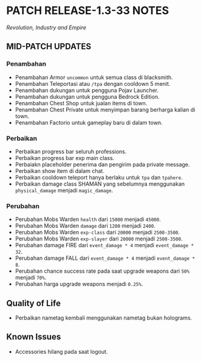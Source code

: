 # PATCH RELEASE-1.3-33 NOTES

_Revolution, Industry and Empire_

## MID-PATCH UPDATES

### Penambahan

- Penambahan Armor `uncommon` untuk semua class di blacksmith.
- Penambahan Teleportasi atau `/tpa` dengan cooldown 5 menit.
- Penambahan dukungan untuk pengguna Pojav Launcher.
- Penambahan dukungan untuk pengguna Bedrock Edition.
- Penambahan Chest Shop untuk jualan items di town.
- Penambahan Chest Private untuk menyimpan barang berharga kalian di town.
- Penambahan Factorio untuk gameplay baru di dalam town.

### Perbaikan

- Perbaikan progress bar seluruh professions.
- Perbaikan progress bar exp main class.
- Perbaiakn placeholder penerima dan pengirim pada private message.
- Perbaikan show item di dalam chat.
- Perbaikan cooldown teleport hanya berlaku untuk `tpa` dan `tpahere`.
- Perbaikan damage class SHAMAN yang sebelumnya menggunakan `physical_damage` menjadi `magic_damage`.

### Perubahan

- Perubahan Mobs Warden `health` dari `15000` menjadi `45000`.
- Perubahan Mobs Warden `damage` dari `1200` menjadi `2400`.
- Perubahan Mobs Warden `exp-class` dari `20000` menjadi `2500-3500`.
- Perubahan Mobs Warden `exp-slayer` dari `20000` menjadi `2500-3500`.
- Perubahan damage FIRE dari `event_damage * 4` menjadi `event_damage * 32`.
- Perubahan damage FALL dari `event_damage * 4` menjadi `event_damage * 8`.
- Perubahan chance success rate pada saat upgrade weapons dari `50%` menjadi `70%`.
- Perubahan harga upgrade weapons menjadi `0.25%`.

## Quality of Life

- Perbaikan nametag kembali menggunakan nametag bukan holograms.

## Known Issues

- Accessories hilang pada saat logout.
